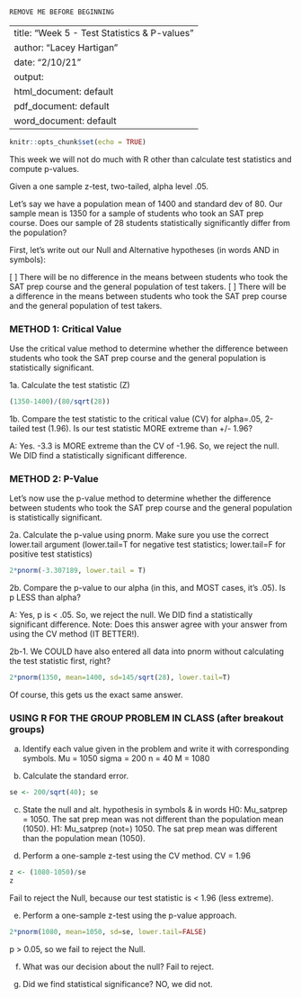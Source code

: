```{r}
REMOVE ME BEFORE BEGINNING
```
---
title: "Week 5 - Test Statistics & P-values"
author: "Lacey Hartigan"
date: "2/10/21"
output:
  html_document: default
  pdf_document: default
  word_document: default
---

```{r  include=FALSE}
knitr::opts_chunk$set(echo = TRUE)
```

This week we will not do much with R other than calculate test statistics and compute p-values.

Given a one sample z-test, two-tailed, alpha level .05. 

Let's say we have a population mean of 1400 and standard dev of 80. Our sample mean is 1350 for a sample of students who took an SAT prep course. Does our sample of 28 students statistically significantly differ from the population?

First, let's write out our Null and Alternative hypotheses (in words AND in symbols):

\[
\begin{eqnarray}
H_0: \mu_{satprep} = \mu_0 \\
\end{eqnarray}
\]
There will be no difference in the means between students who took the SAT prep course and the general population of test takers.
\[
\begin{eqnarray}
H_1: \mu_{satprep} \neq \mu_0 \\ 
\end{eqnarray}
\]
There will be a difference in the means between students who took the SAT prep course and the general population of test takers.

### METHOD 1: Critical Value
Use the critical value method to determine whether the difference between students who took the SAT prep course and the general population is statistically significant.

1a. Calculate the test statistic (Z)
```{r}
(1350-1400)/(80/sqrt(28))
```
1b. Compare the test statistic to the critical value (CV) for alpha=.05, 2-tailed test (1.96). Is our test statistic MORE extreme than +/- 1.96? 

A: Yes. -3.3 is MORE extreme than the CV of -1.96. So, we reject the null. We DID find a statistically significant difference.

### METHOD 2: P-Value
Let's now use the p-value method to determine whether the difference between students who took the SAT prep course and the general population is statistically significant.

2a. Calculate the p-value using pnorm. Make sure you use the correct lower.tail argument (lower.tail=T for negative test statistics; lower.tail=F for positive test statistics)
```{r}
2*pnorm(-3.307189, lower.tail = T)
```

2b. Compare the p-value to our alpha (in this, and MOST cases, it's .05). Is p LESS than alpha? 

A: Yes, p is < .05. So, we reject the null. We DID find a statistically significant difference. Note: Does this answer agree with your answer from using the CV method (IT BETTER!).

2b-1. We COULD have also entered all data into pnorm without calculating the test statistic first, right? 
```{r}
2*pnorm(1350, mean=1400, sd=145/sqrt(28), lower.tail=T)
```
Of course, this gets us the exact same answer.


### USING R FOR THE GROUP PROBLEM IN CLASS (after breakout groups)

a. Identify each value given in the problem and write it with corresponding symbols.
  Mu = 1050
  sigma = 200
  n = 40
  M = 1080

b. Calculate the standard error.
```{r}
se <- 200/sqrt(40); se
```

c. State the null and alt. hypothesis in symbols & in words
  H0: Mu_satprep = 1050. The sat prep mean was not different than the population mean (1050).
  H1: Mu_satprep (not=) 1050. The sat prep mean was different than the population mean (1050). 

d. Perform a one-sample z-test using the CV method.
  CV = 1.96
  
```{r}
z <- (1080-1050)/se
z
```
  Fail to reject the Null, because our test statistic is < 1.96 (less extreme).


e. Perform a one-sample z-test using the p-value approach. 
```{r}
2*pnorm(1080, mean=1050, sd=se, lower.tail=FALSE)
```
  p > 0.05, so we fail to reject the Null. 

f. What was our decision about the null? 
  Fail to reject.

g. Did we find statistical significance?
  NO, we did not.



